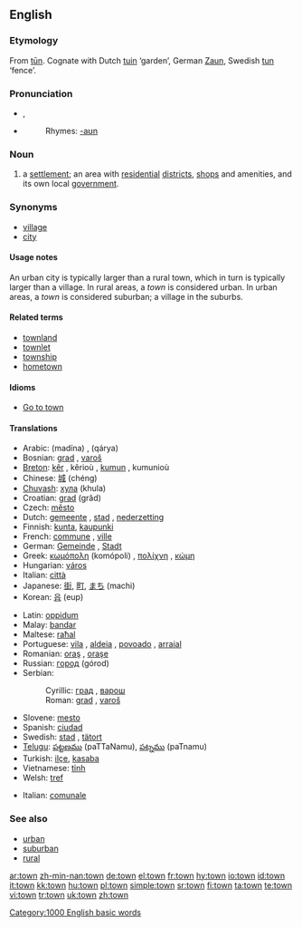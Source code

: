 ==English==

{{rank|show|terms|sort|435|town|dark|ye|common}}

===Etymology===
From {{OE.}} [[tun|tūn]]. Cognate with Dutch [[tuin]] ‘garden’, German [[Zaun]], Swedish [[tun]] ‘fence’.

===Pronunciation===
*{{IPA|/taʊn/}}, {{SAMPA|/taUn/}}
*{{audio|en-us-town.ogg|Audio (US)}}
*:Rhymes: [[Rhymes:English:-aʊn|-aʊn]]

===Noun===
{{wikipedia}}
{{en-noun}}

# a [[settlement]]; an area with [[residential]] [[district]]s, [[shop]]s and amenities, and its own local [[government]].

===Synonyms===
*[[village]]
*[[city]]

====Usage notes====
{{rfc-level|Usage notes at L4+ not in L3 POS section (AutoFormat would have corrected level of Synonyms)}}
An urban city is typically larger than a rural town, which in turn is typically larger than a village. In rural areas, a ''town'' is considered urban. In urban areas, a ''town'' is considered suburban; a village in the suburbs.

====Related terms====
*[[townland]]
*[[townlet]]
*[[township]]
*[[hometown]]

====Idioms====
*[[Go to town]]

====Translations====
{{trans-top|noun}}
*Arabic: {{ARchar|[[مدينة]]}} (madína) {{f}}, {{ARchar|[[قرية|قَرْيَةٌ]]}} (qárya) {{f}}
*Bosnian: [[grad#Bosnian|grad]] {{m}}, [[varoš]]
*[[Breton]]: [[kêr]] {{f}}, kêrioù {{p}}, [[kumun]] {{f}}, kumunioù {{p}}
*Chinese: [[城]] (chéng)
*[[Chuvash]]: [[хула]] (khula)
*Croatian: [[grad#Croatian|grad]] (grâd) {{m}}
*Czech: [[město]] {{n}}
*Dutch: [[gemeente]] {{f}}, [[stad]] {{f}}, [[nederzetting]] {{f}}
*Finnish: [[kunta]], [[kaupunki]]
*French: [[commune]] {{f}}, [[ville]] {{f}}
*German: [[Gemeinde]] {{f}}, [[Stadt]] {{f}}
*Greek: [[κωμόπολη]] (komópoli) {{f}}, [[πολίχνη]] {{f}}, [[κώμη]] {{f}}
*Hungarian: [[város]]
*Italian: [[città]] {{f}}
*Japanese: [[街]], [[町]], [[まち]] (machi)
*Korean: [[읍]] (eup)
{{trans-mid}}
*Latin: [[oppidum]] {{n}}
*Malay: [[bandar]]
*Maltese: [[raħal]]
*Portuguese: [[vila]] {{f}}, [[aldeia]] {{f}}, [[povoado]] {{m}}, [[arraial]] {{m}}
*Romanian: [[oraş]] {{n}}, [[oraşe]] {{p}}
*Russian: [[город]] (górod) {{m}}
*Serbian:
*:Cyrillic: [[град#Serbian|град]] {{m}}, [[варош]]
*:Roman: [[grad]] {{m}}, [[varoš]]
*Slovene: [[mesto]] {{n}}
*Spanish: [[ciudad]] {{f}}
*Swedish: [[stad]] {{c}}, [[tätort]] {{c}}
*[[Telugu]]: [[పట్టణము]] (paTTaNamu), [[పట్నము]] (paTnamu)
*Turkish: [[ilçe]], [[kasaba]]
*Vietnamese: [[tỉnh]]
*Welsh: [[tref]] {{f}}
{{trans-bottom}}

{{trans-top|adjective}}
*Italian: [[comunale]]
{{trans-mid}}
{{trans-bottom}}

===See also===
*[[urban]]
*[[suburban]]
*[[rural]]

[[Category:1000 English basic words]]

[[ar:town]]
[[zh-min-nan:town]]
[[de:town]]
[[el:town]]
[[fr:town]]
[[hy:town]]
[[io:town]]
[[id:town]]
[[it:town]]
[[kk:town]]
[[hu:town]]
[[pl:town]]
[[simple:town]]
[[sr:town]]
[[fi:town]]
[[ta:town]]
[[te:town]]
[[vi:town]]
[[tr:town]]
[[uk:town]]
[[zh:town]]